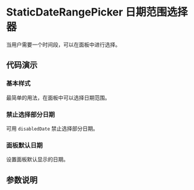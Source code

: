 
# StaticDateRangePicker 日期范围选择器

<Subtitle>当用户需要一个时间段，可以在面板中进行选择。</Subtitle>

## 代码演示

### 基本样式

最简单的用法，在面板中可以选择日期范围。

<Canvas>
  <Story id="upgraded-staticdaterangepicker--basic" />
</Canvas>

### 禁止选择部分日期

可用 `disabledDate` 禁止选择部分日期。

<Canvas>
  <Story id="upgraded-staticdaterangepicker--disabled-date" />
</Canvas>

### 面板默认日期

设置面板默认显示的日期。

<Canvas>
  <Story id="upgraded-staticdaterangepicker--default-view-date" />
</Canvas>

## 参数说明

<ArgsTable of={StaticDateRangePicker} />
